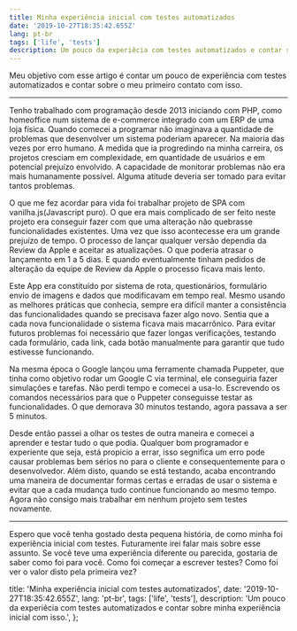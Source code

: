 ```yaml
---
title: Minha experiência inicial com testes automatizados
date: '2019-10-27T18:35:42.655Z'
lang: pt-br
tags: ['life', 'tests']
description: Um pouco da experiêcia com testes automatizados e contar sobre minha experiência inicial com isso.
---
```


Meu objetivo com esse artigo é contar um pouco de experiência com testes automatizados e contar sobre o meu primeiro contato com isso.

---

Tenho trabalhado com programação desde 2013 iniciando com PHP, como homeoffice num sistema de e-commerce integrado com um ERP de uma loja física. Quando comecei a programar não imaginava a quantidade de problemas que desenvolver um sistema poderiam aparecer. Na maioria das vezes por erro humano. A medida que ia progredindo na minha carreira, os projetos cresciam em complexidade, em quantidade de usuários e em potencial prejuízo envolvido. A capacidade de monitorar problemas não era mais humanamente possível. Alguma atitude deveria ser tomado para evitar tantos problemas.

O que me fez acordar para vida foi trabalhar projeto de SPA com vanilha.js(Javascript puro). O que era mais complicado de ser feito neste projeto era conseguir fazer com que uma alteração não quebrasse funcionalidades existentes. Uma vez que isso acontecesse era um grande prejuízo de tempo. O processo de lançar qualquer versão dependia da Review da Apple e aceitar as atualizações. O que poderia atrasar o lançamento em 1 a 5 dias. E quando eventualmente tinham pedidos de alteração da equipe de Review da Apple o processo ficava mais lento.

Este App era constituído por sistema de rota, questionários, formulário envio de imagens e dados que modificavam em tempo real. Mesmo usando as melhores práticas que conhecia, sempre era difícil manter a consistência das funcionalidades quando se precisava fazer algo novo. Sentia que a cada nova funcionalidade o sistema ficava mais macarrônico. Para evitar futuros problemas foi necessário que fazer longas verificações, testando cada formulário, cada link, cada botão manualmente para garantir que tudo estivesse funcionando.

Na mesma época o Google lançou uma ferramente chamada Puppeter, que tinha como objetivo rodar um Google C via terminal, ele conseguiria fazer simulações e tarefas. Não perdi tempo e comecei a usa-lo. Escrevendo os comandos necessários para que o Puppeter conseguisse testar as funcionalidades. O que demorava 30 minutos testando, agora passava a ser 5 minutos.

Desde então passei a olhar os testes de outra maneira e comecei a aprender e testar tudo o que podia. Qualquer bom programador e experiente que seja, está propicio a errar, isso segnifica um erro pode causar problemas bem sérios no para o cliente e consequentemente para o desenvolvedor. Além disto, quando se está testando, acaba encontrando uma maneira de documentar formas certas e erradas de usar o sistema e evitar que a cada mudança tudo continue funcionando ao mesmo tempo. Agora não consigo mais trabalhar em nenhum projeto sem testes novamente.

---

Espero que você tenha gostado desta pequena história, de como minha foi experiência inicial com testes. Futuramente irei falar mais sobre esse assunto. Se você teve uma experiência diferente ou parecida, gostaria de saber como foi para você. Como foi começar a escrever testes? Como foi ver o valor disto pela primeira vez?

  title: 'Minha experiência inicial com testes automatizados',
  date: '2019-10-27T18:35:42.655Z',
  lang: 'pt-br',
  tags: ['life', 'tests'],
  description:
    'Um pouco da experiêcia com testes automatizados e contar sobre minha experiência inicial com isso.',
};


